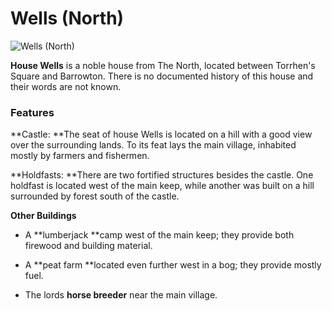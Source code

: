 

# Wells (North)

<Image src="https://cdn.sanity.io/images/1as7cn02/production/9b16aa75321eca18ff4b97b9a62c21d7a26dd313-1000x650.png?w=976&h=350&fit=crop&crop=center&auto=format" alt="Wells (North)" width={976} height={350}  />

<ProjectDetails
  floatRight
  region="North"
  house="House Wells (North)"
  type="Keep"
  status="Completed"
  warp="/warp wellsnorth"
  projectLead="zanji"
  dateStarted="December 16, 2019"
  dateCompleted="December 16, 2019"
/>

**House Wells** is a noble house from The North, located between Torrhen's Square and Barrowton. There is no documented history of this house and their words are not known.

### Features  


**Castle: **The seat of house Wells is located on a hill with a good view over the surrounding lands. To its feat lays the main village, inhabited mostly by farmers and fishermen.

**Holdfasts: **There are two fortified structures besides the castle. One holdfast is located west of the main keep, while another was built on a hill surrounded by forest south of the castle.

**Other Buildings**

- A **lumberjack **camp west of the main keep; they provide both firewood and building material.

- A **peat farm **located even further west in a bog; they provide mostly fuel.  


- The lords **horse breeder** near the main village.